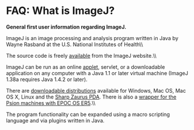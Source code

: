 = FAQ: What is ImageJ? =

'''General first user information regarding ImageJ.'''

ImageJ is an image processing and analysis program written in Java by Wayne Rasband at the U.S. National Institutes of Health\\

The source code is freely [[http://rsb.info.nih.gov/ij/download/src/|available]] from the ImageJ website.\\

ImageJ can be run as an online [[http://rsb.info.nih.gov/ij/applets.html|applet]], servlet, or a downloadable application on any computer with a Java 1.1 or later virtual machine (ImageJ 1.38a requires Java 1.4.2 or later).

There are [[http://rsb.info.nih.gov/ij/download.html|downloadable distributions]] available for Windows, Mac OS, Mac OS X, Linux and the [[http://ij-plugins.sourceforge.net/imagej-zaurus/|Sharp Zaurus PDA]]. There is also a [[http://portal.vakoveverky.net/modules/articles/article.php?id=14|wrapper for the Psion machines with EPOC OS ER5]].\\

The program functionality can be expanded using a macro scripting language and via plugins written in Java.
